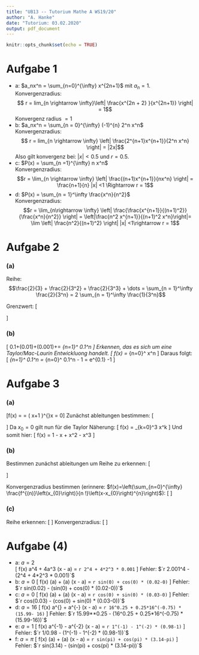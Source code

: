 ```yaml
---
title: "UB13 -- Tutorium Mathe A WS19/20"
author: "A. Hanke"
date: "Tutorium: 03.02.2020"
output: pdf_document
---
```


```r
knitr::opts_chunk$set(echo = TRUE)
```

# Aufgabe 1
- a: $a_nx^n = \sum_{n=0}^{\infty} x^{2n+1}$ mit $a_n = 1$.  
Konvergenzradius:$$ r = lim_{n \rightarrow \infty}\left| \frac{x^{2n + 2} }{x^{2n+1}} \right| = 1$$
Konvergenz radius $=1$
- b: $a_nx^n = \sum_{n = 0}^{\infty} (-1)^{n} 2^n x^n$  
  Konvergenzradius:$$ r = lim_{n \rightarrow \infty}
  \left| \frac{2^{n+1}x^{n+1}}{2^n x^n} \right| = |2x|$$
  Also gilt konvergenz bei: $|x|< 0.5$ und $r = 0.5$.
- c: $P(x) = \sum_{n =1}^{\infty} n x^n$  
  Konvergenzradius:$$r = \lim_{n \rightarrow \infty} \left| \frac{(n+1)x^{n+1}}{nx^n} \right| = \frac{n+1}{n} |x| <1 \Rightarrow r = 1$$
- d: $P(x) = \sum_{n = 1}^\infty \frac{x^n}{n^2}$  
  Konvergenzradius:$$r = \lim_{n\rightarrow \infty}
  \left| \frac{\frac{x^{n+1}}{(n+1)^2}}{\frac{x^n}{n^2}} \right| =
  \left|\frac{n^2 x^{n+1}}{(n+1)^2 x^n}\right|=
  \lim \left| \frac{n^2}{(n+1)^2} \right| |x| <1\rightarrow r = 1$$

# Aufgabe 2
### (a)
Reihe:
$$\frac{2}{3} + \frac{2}{3^2} + \frac{2}{3^3} + \dots = \sum_{n = 1}^\infty \frac{2}{3^n} = 2 \sum_{n = 1}^\infty \frac{1}{3^n}$$

Grenzwert:
\[
\begin{aligned}
    2 \sum_{n=1}^\infty \frac{1}{3^n} =& 2\underbrace{\sum_{n=0}^\infty \left( \frac{1}{3} \right)^n}_{
    |x|<1 \Rightarrow \sum_{n=0}^\infty x^n = \frac{1}{1-x}
    }- \left( \frac{1}{3} \right)^{n=0}\\
    =&2\frac{1}{1- \frac{1}{3}} -1\\
    =& 1
\end{aligned}
\]

### (b)
\[
    0.1+\frac{1}{2 !}(0.01)+\frac{1}{3 !}(0.001)+\ldots= \sum_{n=1}^\infty \frac{1}{n!} 0.1^n
\]
    Erkennen, das es sich um eine Taylor/Mac-Laurin Entwickluong handelt.
\[
    f(x) = \sum_{n=0}^\infty \frac{f^n(0)}{n!} x^n
\]
Daraus folgt:
\[
    \sum_{n=1}^\infty \frac{1}{n!} 0.1^n = \sum_{n=0}^\infty \frac{1}{n!} 0.1^n - 1 = e^{0.1} -1
\]


# Aufgabe 3

### (a)
\[f(x) = \frac{1}{\sqrt{x+1}} = \left( x+1 \right)^{\frac{-1}{2}}\quad \quad x = 0\]
Zunächst ableitungen bestimmen:
\[
\begin{array}{ccc}
    f'(x) =& - \frac{1}{2} (x+1)^{-\frac{3}{2}} & f'(0) = -\frac{1}{2}\\
    f''(x) =& - \frac{1}{2} \cdot -\frac{3}{2}(x+1)^{-\frac{5}{2}} & f''(0) = \frac{3}{4}\\
    f'''(x) =& - \frac{1}{2} \cdot -\frac{3}{2} \cdot -\frac{5}{2}(x+1)^{-\frac{7}{2}} & f'''(0) = -\frac{15}{8}
\end{array}
\]
Da $x_0 = 0$ gilt nun für die Taylor Näherung:
\[
    f(x) = \sum_{k=0}^3 \frac{f^k(0)}{k!} x^k
\]
Und somit hier:
\[
    f(x) = 1 - \frac{1}{2}x + \frac{3}{8} x^2 - \frac{5}{16} x^3
\]

### (b)
Bestimmen zunächst ableitungen um Reihe zu erkennen:
\[
\begin{array}{rl}
    f(x)&=(1-4 x)^{-1} \\ f^{\prime}(x)&=-4 \cdot -1(1-4 x)^{-2} \\
    f^{\prime \prime}(x)&=4 \cdot  -4 \cdot -2(1-4 x)^{-3} \\
    \Rightarrow f^{n}(x)&=(-1)^n(-4)^{n} n!(1-4 x)^{-n-1}=4^{n} n! (1-4 x)^{-n-1}\\
    \Rightarrow f^{n}(0) &= 4^n n!
\end{array}
\]

Konvergenzradius bestimmen (erinnere:
    $f(x)=\left(\sum_{n=0}^{\infty} \frac{f^{(n)}\left(x_{0}\right)}{n !}\left(x-x_{0}\right)^{n}\right)$):
\[
\begin{align}
    x_0 = 0
    \Rightarrow f(x) &= \sum_{n=0}^\infty 4^n x^n\\
    \text{Wurzelkriterium:}& \lim_{n\rightarrow \infty} 
    \sqrt[n]{|4^nx^n|}\\
    &= \left| 4x \right| < 1\\
    &\Rightarrow \text{Konvergenz für: } |x| < \frac{1}{4}\\
    \Rightarrow & r=\frac{1}{4}
\end{align}
\]

### (c)
Reihe erkennen:
\[
\begin{align}
    f(x)&=e^{1-x} \\
    &= ee^{-x} \\
    = e \sum_{n=0}^\infty \frac{(-x)^n}{n!}
\end{align}
\]
Konvergenzradius:
\[
\begin{align}
    \text{Quotienten:}& \lim_{n\rightarrow \infty} 
    \left| \frac{\frac{(-x)^{n+1}}{(n+1)!}}{\frac{(-x)^n}{n!}} \right|\\
    &=  \lim_{n\rightarrow \infty} \left| \frac{n!}{(n+1)!} -x \right|\\
    &= 0\\
    \Rightarrow & r=\infty
\end{align}
\]

# Aufgabe (4)

- a:
  $a = 2$  
  \[
  f(x) \sim a^4 + 4a^3 (x - a) = `r 2^4 + 4*2^3 * 0.001`
  \]
  Fehler: $`r 2.001^4 - (2^4 + 4*2^3 * 0.001)`$
- b:
  $a = 0$
  \[
  f(x) \sim \sin(a) + \cos(a) (x - a) = `r sin(0) + cos(0) * (0.02-0)`
  \]
  Fehler: $`r sin(0.02) - (sin(0) + cos(0) * (0.02-0))`$
- c:
  $a = 0$
  \[
  f(x) \sim \cos(a) + \sin(a) (x - a) = `r cos(0) + sin(0) * (0.03-0)`
  \]
  Fehler: $`r cos(0.03) - (cos(0) + sin(0) * (0.03-0))`$
- d:
  $a = 16$
  \[
  f(x) \sim  a^{\frac{1}{4}} + \frac{1}{4}a^{-\frac{3}{4}} (x - a) = `r 16^0.25 + 0.25*16^(-0.75) * (15.99- 16)`
  \]
  Fehler: $`r 15.99**0.25 - (16^0.25 + 0.25*16^(-0.75) * (15.99-16))`$
- e:
  $a = 1$
  \[
  f(x) \sim a^{-1}  - a^{-2} (x - a) = `r 1^(-1) - 1^(-2) * (0.98-1)`
  \]
  Fehler: $`r 1/0.98 - (1^(-1) - 1^(-2) * (0.98-1))`$
- f:
  $a = \pi$
  \[
  f(x) \sim \sin(a) + \cos(a) (x - a) = `r sin(pi) + cos(pi) * (3.14-pi)`
  \]
  Fehler: $`r sin(3.14) - (sin(pi) + cos(pi) * (3.14-pi))`$

